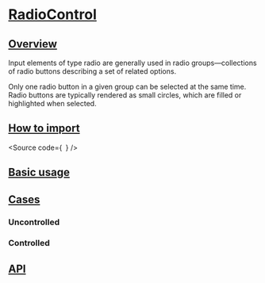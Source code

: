 

<Meta of={Stories} />

# [RadioControl](#radiocontrol)

## [Overview](#overview)

Input elements of type radio are generally used in radio groups—collections
of radio buttons describing a set of related options.

Only one radio button in a given group can be selected at the same time.
Radio buttons are typically rendered as small circles, which are filled or highlighted
when selected.

## [How to import](#how-to-import)

<Source
  code={`
`}
/>

## [Basic usage](#basic-usage)

<Canvas of={Stories.Base} />

## [Cases](#cases)

### Uncontrolled

<Canvas of={CaseStories.Uncontrolled} />

### Controlled

<Canvas of={CaseStories.Controlled} />

## [API](#api)

<ArgTypes of={Stories} />

